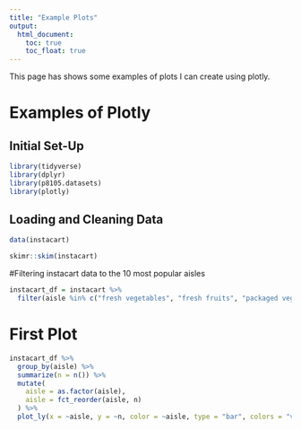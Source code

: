 ```yaml
---
title: "Example Plots"
output: 
  html_document:
    toc: true
    toc_float: true
---
```


This page has shows some examples of plots I can create using plotly.

# Examples of Plotly

## Initial Set-Up

```r

library(tidyverse)
library(dplyr)
library(p8105.datasets)
library(plotly)

```

## Loading and Cleaning Data

```r

data(instacart)

skimr::skim(instacart)

```

#Filtering instacart data to the 10 most popular aisles

```r

instacart_df = instacart %>%
  filter(aisle %in% c("fresh vegetables", "fresh fruits", "packaged vegetables fruits",  "yogurt", "packaged cheese", "water seltzer sparkling water", "milk", "chips pretzels",  "soy lactosefree"))

```

# First Plot

```r

instacart_df %>% 
  group_by(aisle) %>%
  summarize(n = n()) %>%
  mutate(
    aisle = as.factor(aisle),
    aisle = fct_reorder(aisle, n)
  ) %>%
  plot_ly(x = ~aisle, y = ~n, color = ~aisle, type = "bar", colors = "viridis")

```





